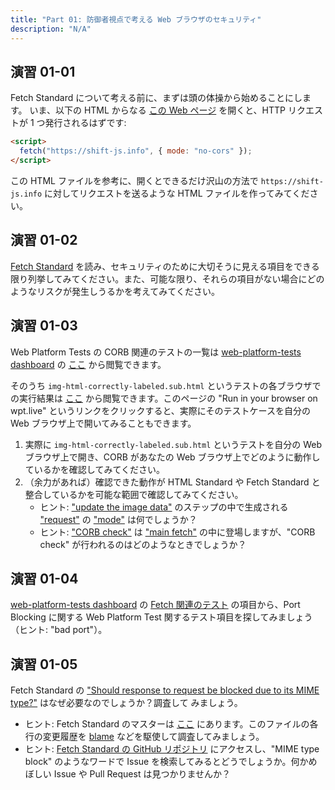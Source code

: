 ```yaml
---
title: "Part 01: 防御者視点で考える Web ブラウザのセキュリティ"
description: "N/A"
---
```


## 演習 01-01

Fetch Standard について考える前に、まずは頭の体操から始めることにします。
いま、以下の HTML からなる [この Web ページ](https://browserbook.shift-js.info/dist/fetch-example.html) を開くと、HTTP リクエストが 1 つ発行されるはずです:

```html
<script>
  fetch("https://shift-js.info", { mode: "no-cors" });
</script>
```

この HTML ファイルを参考に、開くとできるだけ沢山の方法で `https://shift-js.info` に対してリクエストを送るような HTML ファイルを作ってみてください。

## 演習 01-02

[Fetch Standard](https://fetch.spec.whatwg.org/) を読み、セキュリティのために大切そうに見える項目をできる限り列挙してみてください。また、可能な限り、それらの項目がない場合にどのようなリスクが発生しうるかを考えてみてください。

## 演習 01-03

Web Platform Tests の CORB 関連のテストの一覧は [web-platform-tests dashboard](https://wpt.fyi/results/) の [ここ](https://wpt.fyi/results/fetch/corb) から閲覧できます。

そのうち `img-html-correctly-labeled.sub.html` というテストの各ブラウザでの実行結果は [ここ](https://wpt.fyi/results/fetch/corb/img-html-correctly-labeled.sub.html) から閲覧できます。このページの "Run in your browser on wpt.live" というリンクをクリックすると、実際にそのテストケースを自分の Web ブラウザ上で開いてみることもできます。

1. 実際に `img-html-correctly-labeled.sub.html` というテストを自分の Web ブラウザ上で開き、CORB があなたの Web ブラウザ上でどのように動作しているかを確認してみてください。
2. （余力があれば）確認できた動作が HTML Standard や Fetch Standard と整合しているかを可能な範囲で確認してみてください。
   - ヒント: ["update the image data"](https://html.spec.whatwg.org/multipage/images.html#image-request) のステップの中で生成される ["request"](https://fetch.spec.whatwg.org/#concept-request) の ["mode"](https://fetch.spec.whatwg.org/#concept-request-mode) は何でしょうか？
   - ヒント: ["CORB check"](https://fetch.spec.whatwg.org/#corb-check) は ["main fetch"](https://fetch.spec.whatwg.org/#concept-main-fetch) の中に登場しますが、"CORB check" が行われるのはどのようなときでしょうか？

## 演習 01-04

[web-platform-tests dashboard](https://wpt.fyi/results/) の [Fetch 関連のテスト](https://wpt.fyi/results/fetch) の項目から、Port Blocking に関する Web Platform Test 関するテスト項目を探してみましょう（ヒント: "bad port"）。

## 演習 01-05

Fetch Standard の ["Should response to request be blocked due to its MIME type?"](https://fetch.spec.whatwg.org/#should-response-to-request-be-blocked-due-to-mime-type?) はなぜ必要なのでしょうか？調査して
みましょう。

- ヒント: Fetch Standard のマスターは [ここ](https://github.com/whatwg/fetch/blob/main/fetch.bs) にあります。このファイルの各行の変更履歴を [blame](https://github.com/whatwg/fetch/blame/main/fetch.bs) などを駆使して調査してみましょう。
- ヒント: [Fetch Standard の GitHub リポジトリ](https://github.com/whatwg/fetch) にアクセスし、"MIME type block" のようなワードで Issue を検索してみるとどうでしょうか。何かめぼしい Issue や Pull Request は見つかりませんか？
